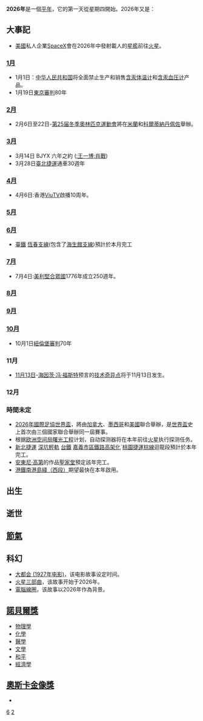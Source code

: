 {{yearTOC|2026}}
{{C21YearInTopic|2026年}}
{{Year in other calendars|year=2026}}
{{future}}
{{Request translation}}
'''2026年'''是一個[[平年|平年]]，它的第一天從星期四開始。2026年又是：

== 大事記 ==
*[[美國|美國]]私人企業[[SpaceX|SpaceX]]會在2026年中發射載人的[[SpaceX星艦|星艦]]前往[[火星|火星]]。
=== [[1月|1月]] ===
*1月1日：[[中华人民共和国|中华人民共和国]]将全面禁止生产和销售[[水银体温计|含汞体温计]]和[[血压计|含汞血压计]]产品。
*1月19日[[遠東國際軍事法庭|東京審判]]80年

=== [[2月|2月]] ===
*2月6日至22日-[[第25届冬季奧林匹克運動會|第25届冬季奧林匹克運動會]]將在[[米蘭|米蘭]]和[[科爾蒂納丹佩佐|科爾蒂納丹佩佐]]舉辦。

=== [[3月|3月]] ===
*3月14日 BJYX 六年之約 ([[:王一博|:王一博]][[:肖戰|:肖戰]])
*3月28日[[臺北捷運|臺北捷運]]通車30週年

=== [[4月|4月]] ===
*4月6日:香港[[ViuTV|ViuTV]]啟播10周年。

=== [[5月|5月]] ===
=== [[6月|6月]] ===
*[[臺鐵|臺鐵]] [[恆春線|恆春支線]](包含了[[海生館線|海生館支線]])預計於本月完工

=== [[7月|7月]] ===
* 7月4日:[[美利堅合眾國|美利堅合眾國]]1776年成立250週年。

=== [[8月|8月]] ===
=== [[9月|9月]] ===
=== [[10月|10月]] ===
*10月1日[[紐倫堡審判|紐倫堡審判]]70年

=== 11月 ===
*[[11月13日|11月13日]]-[[海因茨·冯·福斯特|海因茨·冯·福斯特]]预言的[[技术奇异点|技术奇异点]]将于11月13日发生。

=== 12月 ===
=== 時間未定 ===
*[[2026年國際足協世界盃|2026年國際足協世界盃]]，將由[[加拿大|加拿大]]、[[墨西哥|墨西哥]]和[[美國|美國]]聯合舉辦，是[[世界盃|世界盃]]史上首次由三個國家聯合舉辦同一屆賽事。
*根据[[欧洲空间局|欧洲空间局]][[曙光工程|曙光工程]]计划，自动探测器将在本年前往[[火星|火星]]执行探测任务。
*[[新北捷運|新北捷運]] [[深坑輕軌|深坑輕軌]] [[台鐵|台鐵]] [[嘉義市區鐵路高架化|嘉義市區鐵路高架化]]`[[桃園捷運棕線|桃園捷運棕線]]迴龍段預計於本年完工。
*[[安東尼·高第|安東尼·高第]]的作品[[聖家堂|聖家堂]]預定該年完工。
*[[港鐵|港鐵]][[南港島綫（西段）|南港島綫（西段）]]期望最快在本年啟用。

== 出生 ==

== 逝世 ==

== [[節氣|節氣]] ==

== 科幻 ==
*[[大都会_(1927年电影)|大都会 (1927年电影)]]，该电影故事设定时间。
*[[火星三部曲|火星三部曲]]，该故事开始于2026年。
*[[電腦線圈|電腦線圈]]，该故事以2026年作為背景。

== [[諾貝爾獎|諾貝爾獎]] ==
*[[諾貝爾物理學獎|物理學]]
*[[諾貝爾化學獎|化學]]
*[[諾貝爾醫學獎|醫學]]
*[[諾貝爾文學獎|文學]]
*[[諾貝爾和平獎|和平]]
*[[諾貝爾經濟學獎|經濟學]]

== [[奧斯卡金像獎|奧斯卡金像獎]] ==
*

[[Category:2020年代|6]]
[[Category:21世纪各年|2]]